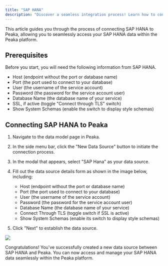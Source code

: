 ```yaml
---
title: "SAP HANA"
description: "Discover a seamless integration process! Learn how to connect SAP HANA to Peaka effortlessly for streamlined transactions."
---
```


This article guides you through the process of connecting SAP HANA to Peaka, allowing you to seamlessly access your SAP HANA data within the Peaka platform.

## Prerequisites

Before you start, you will need the following information from SAP HANA.

- Host (endpoint without the port or database name)
- Port (the port used to connect to your database)
- User (the username of the service account)
- Password (the password for the service account user)
- Database Name (the database name of your service)
- SSL, if active (toggle "Connect through TLS" switch)
- Show System Schemas (enable the switch to display style schemas)

## Connecting SAP HANA to Peaka

1. Navigate to the data model page in Peaka.

2. In the side menu bar, click the "New Data Source" button to initiate the connection process.

3. In the modal that appears, select "SAP Hana" as your data source.

4. Fill out the data source details form as shown in the image below, including:

   - Host (endpoint without the port or database name)
   - Port (the port used to connect to your database)
   - User (the username of the service account)
   - Password (the password for the service account user)
   - Database Name (the database name of your service)
   - Connect Through TLS (toggle switch if SSL is active)
   - Show System Schemas (enable its switch to display style schemas)

5. Click "Next" to establish the data source.

<img src="https://cdn.peaka.com/integrations/saphana-1.png" />

Congratulations! You've successfully created a new data source between SAP HANA and Peaka. You can now access and manage your SAP HANA data seamlessly within the Peaka platform.
